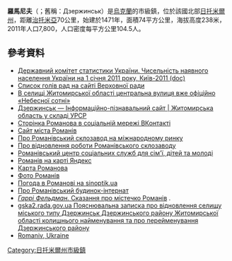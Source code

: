 {{No footnotes|time=2015-09-16T15:15:15+00:00}}
{{烏克蘭城鎮
|城鎮名稱 =羅馬尼夫
|烏克蘭文名稱 =Романів
|其他語言名稱 =Дзержинськ
|建立 =1471年
|州分名稱 =日托米爾州
|區名稱 =[[羅馬尼夫區|羅馬尼夫區]]
|坐標緯度 =50
|坐標緯度分 =09
|坐標緯度秒 =06
|坐標經度 =27
|坐標經度分 =56
|坐標經度秒 =51
|海拔高度 = 238
|面積 =74
|人口 =7800
|統計時間 =2011年1月1日
|郵政編碼 =13001, 13002, 13003, 13004 та 13005
|電話區號 = 4146
|汽車牌號 =
|政府地址 =13002, Житомирська обл., смт Романів, вул. Т. Шевченка, 3а
|官方網站 =
|鎮長名字 =Василь Васильович Білінець
}}
'''羅馬尼夫'''（{{lang-uk|'''Романів'''}}；舊稱：Дзержинськ）是[[烏克蘭|烏克蘭]]的市級鎮，位於該國北部[[日托米爾州|日托米爾州]]，距離[[治托米亞|治托米亞]]70公里，始建於1471年，面積74平方公里，海拔高度238米，2011年人口7,800，人口密度每平方公里104.5人。

==參考資料==
*[https://web.archive.org/web/20121010205321/http://stat6.stat.lviv.ua/PXWEB2007/ukr/publ/2011/chnas.zip Державний комітет статистики України. Чисельність наявного населення України на 1 січня 2011 року, Київ-2011 (doc)]
*[http://www.rada.gov.ua/zakon/new/ADM/dov/oms06.rtf  Список голів рад на сайті Верховної ради]{{dead link|date=2018年4月 |bot=InternetArchiveBot |fix-attempted=yes }}
*[http://www.zhitomir.info/news_134526.html В селищі Житомирської області центральна вулиця вже офіційно «Небесної сотні»]
* [http://imsu-zhytomyr.com/mista-i-sela-zhytomyrskoi-oblasti/dzerzhnnskij-rajon/dzerzhinsk-.html Дзержинськ —  Інформаційно-пізнавальний сайт | Житомирська область у складі УРСР]
* [http://vk.com/clubromaniv Сторінка Романова в соціальній мережі ВКонтакті]{{dead link|date=2018年4月 |bot=InternetArchiveBot |fix-attempted=yes }}
* [http://romaniv.com.ua/ Сайт міста Романів]
* [http://lider-glass.ru/view.php?id=176&page=0&cat=1&subcat=11&subsubcat=0/ Про Романівський склозавод на міжнародному ринку]
* [https://web.archive.org/web/20141220074956/http://www.dcz.gov.ua/zhy/control/uk/publish/article;jsessionid=64CABFB5A81ED3C43CCDD0794C0DCA6C?art_id=94612&cat_id=364574%2F Про відновлення роботи Романівського склозаводу]
* [http://romanivcsssdm.at.ua/ Романівський центр соціальних служб для сім'ї, дітей та молоді]
* [http://maps.yandex.ua/?ll=27.935542%2C50.149124&spn=0.234489%2C0.062322&z=13&l=sat%2Cskl/ Романів на карті Яндекс]
* [http://www.esosedi.ru/onmap/smt_romaniv/5599516/index.html/ Карта Романова]
* [http://images.google.com.ua/imgres?imgurl=http://lh5.ggpht.com/_inzHB4XJMBM/SlDPQYigPaE/AAAAAAAANFY/YI89WflMgv8/s160-c/AbBqvB.jpg&imgrefurl=http://znannya.blogspot.com/usg=__8jpsMOrFGWW713ve3RptOAg_g1A=&h=160&w=160&sz=7&hl=ru&start=53&um=1&tbnid=DnaqKIiHGAw11M:&tbnh=98&tbnw=98&prev=/images%3Fq%3D%25D1%2581%25D0%25BC%25D1%2582%2B%25D0%25A0%25D0%25BE%25D0%25BC%25D0%25B0%25D0%25BD%25D1%2596%25D0%25B2%2B%25D0%25A4%25D0%259E%25D0%25A2%25D0%259E%26ndsp%3D18%26hl%3Dru%26sa%3DN%26start%3D36%26um%3D1/ Фото Романів]
* [http://sinoptik.ua/%D0%BF%D0%BE%D0%B3%D0%BE%D0%B4%D0%B0-%D1%80%D0%BE%D0%BC%D0%B0%D0%BD%D0%BE%D0%B2-303023039  Погода в Романові на sinoptik.ua]
* [http://www.zhitomirnews.com/zhittja/print:page,1,4023-do-jjogo-direktorstva-v-internati-za-rik-pomiralo.html Про Романівський будинок-інтернат] {{Wayback|url=http://www.zhitomirnews.com/zhittja/print:page,1,4023-do-jjogo-direktorstva-v-internati-za-rik-pomiralo.html |date=20111204102352 }}
* [http://ru.local.co.il/EventPage.asp?nav=3,50,4,4,26511 ''Гаррі Фельдман.'' Сказання про містечко Романів]{{dead link|date=2018年1月 |bot=InternetArchiveBot |fix-attempted=yes }} {{Ref-ru}}.
* [http://209.85.129.132/search?q=cache:c2TfqvaBE68J:gska2.rada.gov.ua/pls/zweb_n/webproc34%3Fid%3D%26pf3511%3D15337%26pf35401%3D37049+%D0%BC%D0%B5%D0%B1%D0%BB%D0%B5%D0%B2%D0%B0+%D1%84%D0%B0%D0%B1%D1%80%D0%B8%D0%BA%D0%B0+%22%D0%91%D0%B5%D1%80%D1%96%D0%B7%D0%BA%D0%B0%22&cd=6&hl=uk&ct=clnk&gl=ua gska2.rada.gov.ua Пояснювальна записка про відновлення селищу міського типу Дзержинськ Дзержинського району Житомирської області колишнього найменування та про перейменування Дзержинського району]{{dead link|date=2018年4月 |bot=InternetArchiveBot |fix-attempted=yes }}
* [http://data.jewishgen.org/wconnect/wc.dll?jg~jgsys~shtetm~-1038442 Romaniv, Ukraine]{{Dead link|date=2020年2月 |bot=InternetArchiveBot |fix-attempted=yes }} {{ref-en}}

{{DEFAULTSORT:Романів}}
[[Category:日托米爾州市級鎮|Category:日托米爾州市級鎮]]